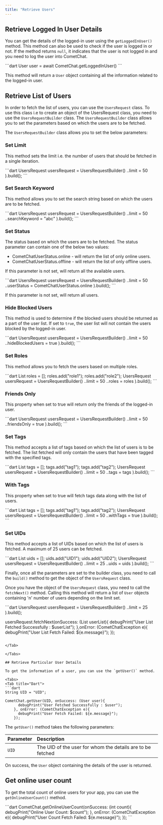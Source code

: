 ```yaml
---
title: "Retrieve Users"
---
```




## Retrieve Logged In User Details

You can get the details of the logged-in user using the `getLoggedInUser()` method. This method can also be used to check if the user is logged in or not. If the method returns `null`, it indicates that the user is not logged in and you need to log the user into CometChat.

<Tabs>
<Tab title="Dart">
```dart
User user = await CometChat.getLoggedInUser()
```

</Tab>

</Tabs>

This method will return a `User` object containing all the information related to the logged-in user.

## Retrieve List of Users

In order to fetch the list of users, you can use the `UsersRequest` class. To use this class i.e to create an object of the UsersRequest class, you need to use the `UsersRequestBuilder` class. The `UsersRequestBuilder` class allows you to set the parameters based on which the users are to be fetched.

The `UsersRequestBuilder` class allows you to set the below parameters:

### Set Limit

This method sets the limit i.e. the number of users that should be fetched in a single iteration.

<Tabs>
<Tab title="Dart">
```dart
UsersRequest usersRequest = UsersRequestBuilder()
    ..limit = 50
    ).build();
```

</Tab>

</Tabs>

### Set Search Keyword

This method allows you to set the search string based on which the users are to be fetched.

<Tabs>
<Tab title="Dart">
```dart
UsersRequest usersRequest = UsersRequestBuilder()
    ..limit = 50
  	..searchKeyword = "abc"
    ).build();
```

</Tab>

</Tabs>

### Set Status

The status based on which the users are to be fetched. The status parameter can contain one of the below two values:

* CometChatUserStatus.online - will return the list of only online users.
* CometChatUserStatus.offline - will return the list of only offline users.

If this parameter is not set, will return all the available users.

<Tabs>
<Tab title="Dart">
```dart
UsersRequest usersRequest = UsersRequestBuilder()
    ..limit = 50
  	..userStatus = CometChatUserStatus.online
    ).build();
```

</Tab>

</Tabs>

If this parameter is not set, will return all users.

### Hide Blocked Users

This method is used to determine if the blocked users should be returned as a part of the user list. If set to `true`, the user list will not contain the users blocked by the logged-in user.

<Tabs>
<Tab title="Dart">
```dart
UsersRequest usersRequest = UsersRequestBuilder()
    ..limit = 50
  	..hideBlockedUsers = true
    ).build();
```

</Tab>

</Tabs>

### Set Roles

This method allows you to fetch the users based on multiple roles.

<Tabs>
<Tab title="Dart">
```dart
List<String> roles = [];
roles.add("role1");
roles.add("role2");
UsersRequest usersRequest = UsersRequestBuilder()
    ..limit = 50
  	..roles = roles
    ).build();
```

</Tab>

</Tabs>

### Friends Only

This property when set to true will return only the friends of the logged-in user.

<Tabs>
<Tab title="Dart">
```dart
UsersRequest usersRequest = UsersRequestBuilder()
    ..limit = 50
  	..friendsOnly = true
    ).build();
```

</Tab>

</Tabs>

### Set Tags

This method accepts a list of tags based on which the list of users is to be fetched. The list fetched will only contain the users that have been tagged with the specified tags.

<Tabs>
<Tab title="Dart">
```dart
List<String> tags = [];
tags.add("tag1");
tags.add("tag2");
UsersRequest usersRequest = UsersRequestBuilder()
    ..limit = 50
  	..tags = tags
    ).build();
```

</Tab>

</Tabs>

### With Tags

This property when set to true will fetch tags data along with the list of users.

<Tabs>
<Tab title="Dart">
```dart
List<String> tags = [];
tags.add("tag1");
tags.add("tag2");
UsersRequest usersRequest = UsersRequestBuilder()
    ..limit = 50
  	..withTags = true
    ).build();
```

</Tab>

</Tabs>

### Set UIDs

This method accepts a list of UIDs based on which the list of users is fetched. A maximum of 25 users can be fetched.

<Tabs>
<Tab title="Dart">
```dart
List<String> uids = [];
uids.add("UID1");
uids.add("UID2");
UsersRequest usersRequest = UsersRequestBuilder()
    ..limit = 25
  	..uids = uids
    ).build();
```

</Tab>

</Tabs>

Finally, once all the parameters are set to the builder class, you need to call the `build()` method to get the object of the `UsersRequest` class.

Once you have the object of the `UsersRequest` class, you need to call the `fetchNext()` method. Calling this method will return a list of `User` objects containing 'n' number of users depending on the limit set.

<Tabs>
<Tab title="Dart">
```dart
UsersRequest usersRequest = UsersRequestBuilder()
    ..limit = 25
    ).build();

usersRequest.fetchNext(onSuccess: (List<User> userList){
      debugPrint("User List Fetched Successfully : $userList");
    },onError: (CometChatException e){
      debugPrint("User List Fetch Failed: ${e.message}");
    });
```

</Tab>

</Tabs>

## Retrieve Particular User Details

To get the information of a user, you can use the `getUser()` method.

<Tabs>
<Tab title="Dart">
```dart
String UID = "UID";
    
CometChat.getUser(UID, onSuccess: (User user){
      debugPrint("User Fetched Successfully : $user");
    }, onError: (CometChatException e){
      debugPrint("User Fetch Failed: ${e.message}");
    });
```

</Tab>

</Tabs>

The `getUser()` method takes the following parameters:

| Parameter | Description                                                |
| :--------- | :---------------------------------------------------------- |
| `UID`     | The UID of the user for whom the details are to be fetched |

On success, the `User` object containing the details of the user is returned.

## Get online user count

To get the total count of online users for your app, you can use the `getOnlineUserCount()` method.

<Tabs>
<Tab title="Dart">
```dart
CometChat.getOnlineUserCount(onSuccess: (int count){
      debugPrint("Online User Count: $count"); 
    }, onError: (CometChatException e){
      debugPrint("User Count Fetch Failed: ${e.message}");
    });
```

</Tab>

</Tabs>
